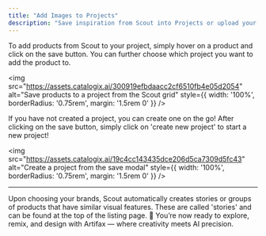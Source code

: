 ```yaml
---
title: "Add Images to Projects"
description: "Save inspiration from Scout into Projects or upload your own."
---
```


To add products from Scout to your project, simply hover on a product and click on the save button. You can further choose which project you want to add the product to.

<img
  src="https://assets.catalogix.ai/300919efbdaacc2cf6510fb4e05d2054"
  alt="Save products to a project from the Scout grid"
  style={{ width: '100%', borderRadius: '0.75rem', margin: '1.5rem 0' }}
/>

If you have not created a project, you can create one on the go! After clicking on the save button, simply click on 'create new project' to start a new project!

<img
  src="https://assets.catalogix.ai/19c4cc143435dce206d5ca7309d5fc43"
  alt="Create a project from the save modal"
  style={{ width: '100%', borderRadius: '0.75rem', margin: '1.5rem 0' }}
/>

---

<Tip>
Upon choosing your brands, Scout automatically creates stories or groups of products that have similar visual features. These are called 'stories' and can be found at the top of the listing page. 
</Tip>


<Info>
🎉 You’re now ready to explore, remix, and design with Artifax — where creativity meets AI precision.
</Info>

